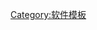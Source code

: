 {{Navbox
|name  = Email clients
|title = [[電子郵件用戶端]]
|bodyclass=hlist

|group1 = [[自由及开放源代码软件]]
|list1  = 
*{{tsl|en|Alpine (email client)||Alpine}}
*{{tsl|en|Arachne (web browser)||Arachne}}
*{{tsl|en|Balsa (email client)||Balsa}}
*{{tsl|en|Citadel/UX||Citadel/UX}}
*{{tsl|en|Classilla||Classilla}}
*[[Claws Mail]]
*{{tsl|en|Columba (email client)||Columba}}
*{{tsl|en|Cone (software)||Cone}}
*{{tsl|en|Cronos II||Cronos II}}
*[[Elm]]
*[[Novell Evolution]]
*{{tsl|en|fetchmail||fetchmail}}
*{{tsl|en|getmail||getmail}}
*{{tsl|en|GNUMail||GNUMail}}
*{{tsl|en|Gnus||Gnus}}
*[[Gnuzilla]]
*{{tsl|en|Internet Messaging Program||IMP}}
*[[Kontact]]
*{{tsl|en|Mahogany (email client)||Mahogany}}
*{{tsl|en|Mailpile||Mailpile}}
*{{tsl|en|Mailx||Mailx}}
*{{tsl|en|Heirloom Project||Mailx (Heirloom Project)}}
*{{tsl|en|Modest (email client)||Modest}}
*[[Mozilla Thunderbird]]
*{{tsl|en|Mulberry (email client)||Mulberry}}
*[[Mutt]]
*{{tsl|en|MH Message Handling System||nmh / MH}}
*{{tsl|en|OfflineIMAP||OfflineIMAP}}
*[[Roundcube]]
*[[SeaMonkey]]
*{{tsl|en|sendEmail||sendEmail}}
*{{tsl|en|SquirrelMail||SquirrelMail}}
*[[Sylpheed]]
*{{tsl|en|Trojitá||Trojitá}}
*{{tsl|en|YAM (Yet Another Mailer)||YAM}}
*{{tsl|en|Zimbra||Zimbra}}

|group2 = [[免費軟體]]
|list2  =
*{{tsl|en|CloudMagic||CloudMagic}}
*{{tsl|en|Denshin 8 go||Denshin 8 go}}
*{{tsl|en|eM Client||eM Client}}
*{{tsl|en|EmailTray||EmailTray}}
*[[Foxmail]]
*{{tsl|en|Inky (email client)||Inky}}
*{{tsl|en|Scribe Mail||i.Scribe}}
* [[Mailbird]]
*{{tsl|en|Opera Mail||Opera Mail}}
*{{tsl|en|TouchMail||TouchMail}}
*[[Windows Live Mail]]

|group3 = {{tsl|en|Retail software||零售软件}}
|list3  =
*{{tsl|en|Bloomba||Bloomba/WordPerfect Mail}}
*{{tsl|en|CloudMagic||CloudMagic}}
*[[IBM Lotus Notes]]
*{{tsl|en|Scribe Mail||InScribe}}
*[[郵件 (蘋果)]]
*[[邮件 (Windows)]]
*[[Microsoft Outlook]]
*{{tsl|en|GroupWise||Novell GroupWise}}

|group4 = [[共享軟體]]
|list4  =
*[[Becky!]]
*{{tsl|en|Eureka Email||Eureka Email}}
*[[Forté Agent]]
*{{tsl|en|Gemini (mail/news)||Gemini}}
*{{tsl|en|Pocomail||Pocomail}}
*{{tsl|en|The Bat!||The Bat!}}

|group5 = [[捐赠软件]]
|list5  = 
*{{tsl|en|Pegasus Mail||Pegasus Mail}}

|group6 = [[老软件]]
|list6  =
*[[Beonex Communicator]]
*{{tsl|en|BlitzMail||BlitzMail}}
*{{le|cc:Mail}}
*{{tsl|en|Claris Emailer||Claris Emailer}}
*{{tsl|en|Columbia MM||Columbia MM}}
*{{tsl|en|Courier (email client)||Courier}}
*[[Cyberdog]]
*{{tsl|en|Cyberjack||Cyberjack}}
*{{tsl|en|Embrowser||Embrowser}}
*[[Eudora]]
*{{tsl|en|Hula (software)||Hula}}
*{{tsl|en|Mailbox (application)||Mailbox}}
*{{tsl|en|Mailody||Mailody}}
*[[Microsoft Entourage]]
*[[Outlook Express]]
*{{tsl|en|Minnesota Internet Users Essential Tool||MINUET}}
*[[Mozilla Mail & Newsgroups]]
*[[Netscape Mail & Newsgroups|Netscape Mail]]
*[[Netscape Messenger 9]]
*{{tsl|en|NeXTMail||NeXTMail}}
*{{tsl|en|Omni Mobile||Omni Mobile}}
*[[Outlook Express]]
*{{tsl|en|Pine (email client)||Pine}}
*{{tsl|en|POPmail||POPmail}}
*{{tsl|en|Sparrow (email client)||Sparrow}}
*{{tsl|en|Spicebird||Spicebird}}
*{{tsl|en|Turnpike (software)||Turnpike}}
*{{tsl|en|WebSpyder||WebSpyder}}
*[[邮件 (Windows)]]
*{{tsl|en|Windows Messaging||Windows Messaging}}

|group7 = 相关技术
|list7  =
*{{tsl|en|Extended SMTP||Extended SMTP}}
*[[IMAP]]
*[[郵局協定]]
*{{tsl|en|Push-IMAP||Push-IMAP}}
*{{tsl|en|Simple Mail Access Protocol||SMAP}}
*[[简单邮件传输协议]]
*[[UUCP]]

|group8 = 相关话题
|list8  =
*[[电子邮件]]
*{{tsl|en|Unicode and email||Unicode and email}}

|belowstyle = font-weight:bold;
| below = 
* [[:Category:电子邮件客户端|分类]]
* [[电子邮件客户端比较]]
* [[电子邮件客户端列表]]
}}<noinclude>
[[Category:软件模板]]
</noinclude>